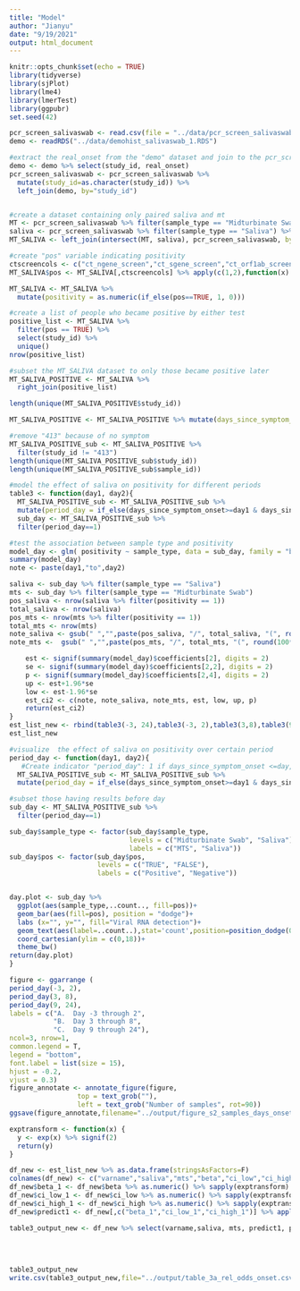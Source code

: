 ```yaml
---
title: "Model"
author: "Jianyu"
date: "9/19/2021"
output: html_document
---
```


```r
knitr::opts_chunk$set(echo = TRUE)
library(tidyverse)
library(sjPlot)
library(lme4)
library(lmerTest)
library(ggpubr)
set.seed(42)
```


```r
pcr_screen_salivaswab <- read.csv(file = "../data/pcr_screen_salivaswab_1.csv")
demo <- readRDS("../data/demohist_salivaswab_1.RDS")

#extract the real_onset from the "demo" dataset and join to the pcr_screen_salivaswab
demo <- demo %>% select(study_id, real_onset)
pcr_screen_salivaswab <- pcr_screen_salivaswab %>% 
  mutate(study_id=as.character(study_id)) %>% 
  left_join(demo, by="study_id")


#create a dataset containing only paired saliva and mt
MT <- pcr_screen_salivaswab %>% filter(sample_type == "Midturbinate Swab") %>% select(study_id, sample_date)
saliva <- pcr_screen_salivaswab %>% filter(sample_type == "Saliva") %>% select(study_id, sample_date)
MT_SALIVA <- left_join(intersect(MT, saliva), pcr_screen_salivaswab, by=c("study_id","sample_date"))  %>% filter(sample_type %in% c("Saliva","Midturbinate Swab"))

#create "pos" variable indicating positivity
ctscreencols <- c("ct_ngene_screen","ct_sgene_screen","ct_orf1ab_screen")
MT_SALIVA$pos <- MT_SALIVA[,ctscreencols] %>% apply(c(1,2),function(x) {x<40}) %>% apply(1,function(x) {sum(x)>=2})

MT_SALIVA <- MT_SALIVA %>% 
  mutate(positivity = as.numeric(if_else(pos==TRUE, 1, 0)))

#create a list of people who became positive by either test
positive_list <- MT_SALIVA %>% 
  filter(pos == TRUE) %>% 
  select(study_id) %>% 
  unique()
nrow(positive_list)

#subset the MT_SALIVA dataset to only those became positive later
MT_SALIVA_POSITIVE <- MT_SALIVA %>% 
  right_join(positive_list)

length(unique(MT_SALIVA_POSITIVE$study_id))

MT_SALIVA_POSITIVE <- MT_SALIVA_POSITIVE %>% mutate(days_since_symptom_onset = sample_date- as.numeric(real_onset))

#remove "413" because of no symptom
MT_SALIVA_POSITIVE_sub <- MT_SALIVA_POSITIVE %>% 
  filter(study_id != "413")
length(unique(MT_SALIVA_POSITIVE_sub$study_id))
length(unique(MT_SALIVA_POSITIVE_sub$sample_id))

```

```r
#model the effect of saliva on positivity for different periods
table3 <- function(day1, day2){
  MT_SALIVA_POSITIVE_sub <- MT_SALIVA_POSITIVE_sub %>% 
  mutate(period_day = if_else(days_since_symptom_onset>=day1 & days_since_symptom_onset<=day2, 1, 0))
  sub_day <- MT_SALIVA_POSITIVE_sub %>% 
  filter(period_day==1)

#test the association between sample type and positivity
model_day <- glm( positivity ~ sample_type, data = sub_day, family = "binomial")
summary(model_day)
note <- paste(day1,"to",day2)

saliva <- sub_day %>% filter(sample_type == "Saliva")
mts <- sub_day %>% filter(sample_type == "Midturbinate Swab")
pos_saliva <- nrow(saliva %>% filter(positivity == 1))
total_saliva <- nrow(saliva)
pos_mts <- nrow(mts %>% filter(positivity == 1))
total_mts <- nrow(mts)
note_saliva <- gsub(" ","",paste(pos_saliva, "/", total_saliva, "(", round(100*pos_saliva/total_saliva,0), ")"))
note_mts <-  gsub(" ","",paste(pos_mts, "/", total_mts, "(", round(100*pos_mts/total_mts,0), ")")) 

    est <- signif(summary(model_day)$coefficients[2], digits = 2)
    se <- signif(summary(model_day)$coefficients[2,2], digits = 2)
    p <- signif(summary(model_day)$coefficients[2,4], digits = 2) 
    up <- est+1.96*se
    low <- est-1.96*se
    est_ci2 <- c(note, note_saliva, note_mts, est, low, up, p)
    return(est_ci2)
}
est_list_new <- rbind(table3(-3, 24),table3(-3, 2),table3(3,8),table3(9,24))
est_list_new
```



```r
#visualize  the effect of saliva on positivity over certain period
period_day <- function(day1, day2){
   #Create indicator "period_day": 1 if days_since_symptom_onset <=day, and 0 otherwise
  MT_SALIVA_POSITIVE_sub <- MT_SALIVA_POSITIVE_sub %>% 
  mutate(period_day = if_else(days_since_symptom_onset>=day1 & days_since_symptom_onset<=day2, 1, 0))

#subset those having results before day 
sub_day <- MT_SALIVA_POSITIVE_sub %>% 
  filter(period_day==1)

sub_day$sample_type <- factor(sub_day$sample_type,
                              levels = c("Midturbinate Swab", "Saliva"),
                              labels = c("MTS", "Saliva"))
sub_day$pos <- factor(sub_day$pos,
                      levels = c("TRUE", "FALSE"),
                      labels = c("Positive", "Negative"))


day.plot <- sub_day %>% 
  ggplot(aes(sample_type,..count.., fill=pos))+
  geom_bar(aes(fill=pos), position = "dodge")+
  labs (x="", y="", fill="Viral RNA detection")+
  geom_text(aes(label=..count..),stat='count',position=position_dodge(0.9), vjust = -0.3, size=3)+
  coord_cartesian(ylim = c(0,18))+
  theme_bw()
return(day.plot)
}

figure <- ggarrange (
period_day(-3, 2),
period_day(3, 8),
period_day(9, 24),
labels = c("A.  Day -3 through 2", 
           "B.  Day 3 through 8", 
           "C.  Day 9 through 24"),
ncol=3, nrow=1,
common.legend = T,
legend = "bottom",
font.label = list(size = 15),
hjust = -0.2,
vjust = 0.3)
figure_annotate <- annotate_figure(figure,
                 top = text_grob(""),
                 left = text_grob("Number of samples", rot=90))
ggsave(figure_annotate,filename="../output/figure_s2_samples_days_onset.png",device="png",width=11,height=7.77,units="in")
```

```r
exptransform <- function(x) {
  y <- exp(x) %>% signif(2)
  return(y)
}

df_new <- est_list_new %>% as.data.frame(stringsAsFactors=F)
colnames(df_new) <- c("varname","saliva","mts","beta","ci_low","ci_high", "p")
df_new$beta_1 <- df_new$beta %>% as.numeric() %>% sapply(exptransform)
df_new$ci_low_1 <- df_new$ci_low %>% as.numeric() %>% sapply(exptransform)
df_new$ci_high_1 <- df_new$ci_high %>% as.numeric() %>% sapply(exptransform)
df_new$predict1 <- df_new[,c("beta_1","ci_low_1","ci_high_1")] %>% apply(1,function(x) {paste0(x["beta_1"]," (",x["ci_low_1"],", ",x["ci_high_1"],")")})

table3_output_new <- df_new %>% select(varname,saliva, mts, predict1, p) %>% rename(`Days since symptom onset`=varname,
                                                                       `Positive Saliva (Sensitivity %)`=saliva,
                                                                       `Positive MTS (Sensitivity %)`=mts,
                                                                       `Odds Ratio Saliva:MTS`=predict1,
                                                                       `p-value`=p)
table3_output_new
write.csv(table3_output_new,file="../output/table_3a_rel_odds_onset.csv",row.names = F)
```

